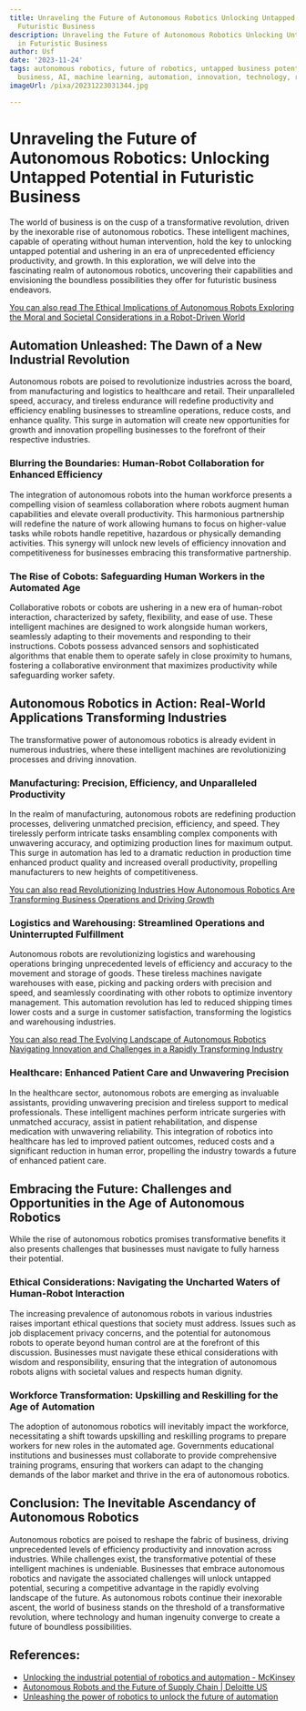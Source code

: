 ```yaml
---
title: Unraveling the Future of Autonomous Robotics Unlocking Untapped Potential in
  Futuristic Business
description: Unraveling the Future of Autonomous Robotics Unlocking Untapped Potential
  in Futuristic Business
author: Usf
date: '2023-11-24'
tags: autonomous robotics, future of robotics, untapped business potential, futuristic
  business, AI, machine learning, automation, innovation, technology, research, development
imageUrl: /pixa/20231223031344.jpg

---
```

#  Unraveling the  Future of Autonomous Robotics: Unlocking Untapped  Potential in Futuristic Business

The world of business is on the cusp of a transformative revolution, driven  by  the inexorable rise of autonomous robotics. These intelligent machines,  capable of operating without human intervention, hold the key to unlocking untapped potential and ushering in an era  of unprecedented efficiency productivity, and growth. In this exploration, we will delve  into the fascinating realm of autonomous robotics, uncovering their capabilities and envisioning the boundless possibilities they offer for futuristic business  endeavors.

[You can also  read The Ethical Implications of Autonomous Robots Exploring the  Moral and Societal Considerations in a Robot-Driven World](The%20Ethical%20Implications%20of%20Autonomous%20Robots%20Exploring%20the%20Moral%20and%20Societal%20Considerations%20in%20a%20Robot-Driven%20World)


## Automation Unleashed: The Dawn of a New Industrial Revolution

Autonomous robots are poised to revolutionize industries across the board, from manufacturing and logistics to healthcare and retail. Their unparalleled speed, accuracy, and tireless endurance will redefine productivity and efficiency  enabling  businesses to streamline operations, reduce costs, and enhance quality. This surge in  automation will create  new opportunities for growth and innovation propelling businesses to the forefront of their respective industries.

### Blurring the Boundaries: Human-Robot Collaboration for Enhanced Efficiency

The integration of autonomous  robots into the human workforce presents a compelling vision of  seamless collaboration where robots augment human capabilities and elevate overall productivity. This  harmonious partnership will redefine the nature of work  allowing humans to focus on higher-value tasks while  robots handle repetitive, hazardous or physically  demanding activities. This synergy will unlock new levels  of efficiency  innovation and competitiveness for businesses embracing this transformative partnership.

### The Rise  of Cobots: Safeguarding Human  Workers  in  the Automated Age

Collaborative robots  or cobots  are ushering  in a new era of human-robot interaction, characterized by safety, flexibility, and ease of use. These intelligent machines are designed to work alongside human workers, seamlessly adapting to their movements and responding to their instructions.  Cobots possess advanced sensors and sophisticated algorithms that enable them to operate  safely in  close proximity to humans, fostering a  collaborative environment that maximizes productivity while safeguarding worker safety.

## Autonomous  Robotics in Action:  Real-World Applications Transforming Industries

The transformative power  of autonomous  robotics is already evident in numerous industries, where these intelligent machines are revolutionizing processes and driving innovation.

### Manufacturing: Precision, Efficiency, and Unparalleled Productivity

In the realm of manufacturing, autonomous robots are redefining production processes, delivering unmatched precision, efficiency, and speed. They  tirelessly perform intricate tasks ensambling complex components with unwavering accuracy, and optimizing production lines for maximum output. This surge  in automation has led  to a dramatic reduction in production time enhanced  product quality  and increased overall productivity,  propelling manufacturers to new heights of competitiveness.

[You can also read Revolutionizing Industries How Autonomous Robotics Are Transforming Business Operations and Driving Growth](Revolutionizing%20Industries%20How%20Autonomous%20Robotics%20Are%20Transforming%20Business%20Operations%20and%20Driving%20Growth)


### Logistics and Warehousing:  Streamlined Operations  and Uninterrupted Fulfillment

Autonomous robots are revolutionizing  logistics and warehousing operations bringing unprecedented  levels of efficiency and  accuracy to the movement and  storage of goods. These tireless machines navigate warehouses with ease, picking  and packing orders  with precision and  speed, and  seamlessly coordinating with other robots to  optimize inventory management. This automation revolution has led to reduced shipping times lower costs and a surge in customer satisfaction, transforming the logistics and warehousing  industries.

[You can  also read The Evolving Landscape of Autonomous Robotics  Navigating Innovation and Challenges in a Rapidly Transforming Industry](The%20Evolving%20Landscape%20of%20Autonomous%20Robotics%20Navigating%20Innovation%20and%20Challenges%20in%20a%20Rapidly%20Transforming%20Industry)


### Healthcare: Enhanced Patient Care and Unwavering Precision

In the healthcare sector, autonomous robots are emerging as invaluable assistants, providing unwavering precision and tireless support to  medical professionals. These  intelligent machines perform intricate surgeries with unmatched accuracy, assist in patient rehabilitation, and dispense medication  with unwavering reliability. This  integration of robotics into healthcare has led to improved patient outcomes, reduced costs and a significant reduction in human error, propelling  the industry towards a future of enhanced patient care.

## Embracing the Future: Challenges and Opportunities in the Age of Autonomous Robotics

While the rise of autonomous robotics promises transformative benefits it also presents  challenges that businesses must navigate to  fully harness their  potential.

### Ethical Considerations: Navigating the Uncharted  Waters of Human-Robot Interaction

The increasing prevalence of autonomous robots in various industries  raises important  ethical questions  that society must address. Issues such as job displacement privacy concerns, and the potential for autonomous robots to operate beyond human  control are at the forefront of this discussion. Businesses must navigate these ethical considerations  with wisdom and responsibility, ensuring that the integration of autonomous robots aligns with societal values and respects human dignity.

### Workforce Transformation: Upskilling and Reskilling for the Age  of Automation

The adoption of autonomous robotics  will inevitably impact the workforce, necessitating a shift towards upskilling and reskilling programs to prepare  workers for new roles in the automated age. Governments  educational institutions and businesses must collaborate to provide  comprehensive training programs, ensuring that workers can adapt to the changing demands of the labor market and thrive in the era of autonomous robotics.

## Conclusion: The Inevitable Ascendancy of Autonomous Robotics

Autonomous robotics are poised  to reshape the fabric of  business, driving unprecedented levels of efficiency productivity and  innovation across industries. While challenges exist, the transformative potential of these intelligent machines is undeniable. Businesses that embrace autonomous robotics  and navigate the associated challenges  will  unlock untapped potential, securing a competitive  advantage in the rapidly evolving  landscape of the  future. As autonomous robots continue  their  inexorable ascent, the world of business stands on the threshold of a transformative revolution, where technology and human ingenuity converge to create a future of boundless possibilities.

## References:
- [Unlocking the industrial potential of robotics and automation - McKinsey](https://www.mckinsey.com/industries/industrials-and-electronics/our-insights/unlocking-the-industrial-potential-of-robotics-and-automation)
- [Autonomous Robots and the Future of Supply Chain | Deloitte US](https://www2.deloitte.com/us/en/pages/manufacturing/articles/autonomous-robots-supply-chain-innovation.html)
- [Unleashing the power of robotics to unlock the future of automation](https://www.controlengeurope.com/article/200733/Unleashing-the-power-of-robotics-to-unlock-the-future-of-automation.aspx)
